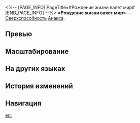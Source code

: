 <%-- [PAGE_INFO]
PageTitle=#Рождение жизни ваяет мир#
[END_PAGE_INFO] --%>
{{Навык Инфобокс
|Название         = Рождение жизни ваяет мир
|Изображение      = Навык Рождение жизни ваяет мир.png
|Персонаж         = Анакса
|Тип              = Сверхспособность
|Тэг              = Групповая атака
|УронСтойк        = 20
|ЭнергияГен       = 5
|Энергия          = 140
|Длительность     = 
|Описание         = Накладывает на всех противников статус Сублимация и наносит им ветряной урон, равный {{Цвет|Выделенный|80%—176%}} от силы атаки Анаксы.<br />Противник со статусом Сублимация также получает дополнительные физическую, огненную, ледяную, электрическую, ветряную, квантовую и мнимую уязвимости до начала своего хода. Если цели не имеют сопротивления контролю, то они становятся неспособны действовать, пока имеют статус Сублимация.
|Свойство1        = 
|Масштабирование1 = 
}}
'''«Рождение жизни ваяет мир»''' — [[Сверхспособность]] [[Анакса]].

==Превью==
{{Превью
|Файл = Рождение жизни ваяет мир Превью
}}

==Масштабирование==
{{Масштабирование навыка|тип=Сверхспособность
|80%;88%;96%;104%;112%;120%;130%;140%;150%;160%;168%;176%;184%;192%;200%
}}

==На других языках==
{{На других языках
|en   = Sprouting Life Sculpts Earth
|zhs  = 生息破土，世界塑造
|zht  = 生息破土，世界塑造
|ja   = {{Rubi|化育|かいく}}、{{Rubi|世界|せかい}}の{{Rubi|創造|そうぞう}}
|ko   = 대지를 뚫고 나온 생명, 창조된 세계
|es   = Tierra de verdor esculpida
|fr   = Genèse de l'émergence de la vie
|ru   = Рождение жизни ваяет мир
|th   = Sprouting Life Sculpts Earth
|vi   = Mầm Sống Sinh Sôi, Đắp Tạo Thế Giới
|de   = Leben, das sprießend die Welt formt
|id   = Sprouting Life Sculpts Earth
|pt   = O Surgimento da Vida Esculpe a Terra
}}

==История изменений==
{{История изменений|3.5}}

==Навигация==
{{Навык Навбокс|Анакса}}

[[en:]]